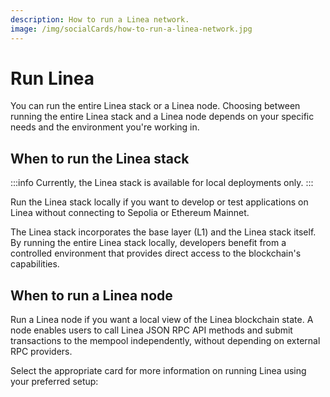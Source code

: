 ```yaml
---
description: How to run a Linea network.
image: /img/socialCards/how-to-run-a-linea-network.jpg
---
```



# Run Linea

You can run the entire Linea stack or a Linea node. Choosing between running the entire Linea stack
and a Linea node depends on your specific needs and the environment you're working in.

## When to run the Linea stack

:::info
Currently, the Linea stack is available for local deployments only.
:::

Run the Linea stack locally if you want to develop or test applications on Linea without connecting
to Sepolia or Ethereum Mainnet.

The Linea stack incorporates the base layer (L1) and the Linea stack itself.
By running the entire Linea stack locally, developers benefit from a controlled environment that provides
direct access to the blockchain's capabilities.

## When to run a Linea node

Run a Linea node if you want a local view of the Linea blockchain state.
A node enables users to call Linea JSON RPC API methods and submit transactions to the
mempool independently, without depending on external RPC providers.

Select the appropriate card for more information on running Linea using your preferred setup:

<DocCardList />
